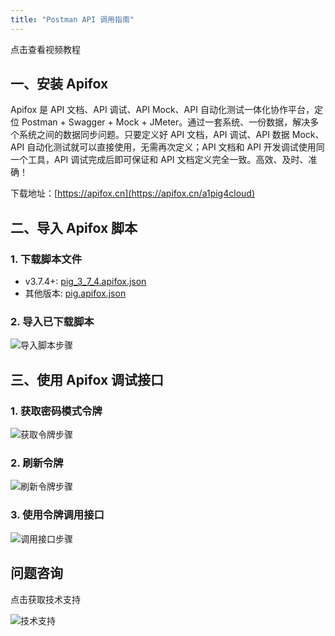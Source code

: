 ```yaml
---
title: "Postman API 调用指南"
---
```


<Card title="视频教程" icon="video" href="https://player.bilibili.com/player.html?bvid=BV12t411B7e9&p=33&page=33&autoplay=0">
  点击查看视频教程
</Card>

## 一、安装 Apifox

<Warning>
Apifox 是 API 文档、API 调试、API Mock、API 自动化测试一体化协作平台，定位 Postman + Swagger + Mock + JMeter。通过一套系统、一份数据，解决多个系统之间的数据同步问题。只要定义好 API 文档，API 调试、API 数据 Mock、API 自动化测试就可以直接使用，无需再次定义；API 文档和 API 开发调试使用同一个工具，API 调试完成后即可保证和 API 文档定义完全一致。高效、及时、准确！

下载地址：[https://apifox.cn](https://apifox.cn/a1pig4cloud)
</Warning>

## 二、导入 Apifox 脚本

### 1. 下载脚本文件

- v3.7.4+: [pig_3_7_4.apifox.json](https://www.yuque.com/attachments/yuque/0/2024/json/283679/1706455531359-e795ec88-068e-48e1-b71f-f8876768ae81.json)
- 其他版本: [pig.apifox.json](https://www.yuque.com/attachments/yuque/0/2022/json/283679/1662169309590-f8221bb9-8814-469c-b008-c0a2ee117723.json)

### 2. 导入已下载脚本

![导入脚本步骤](/images/1661930400658-1da2a19f-f9aa-436e-a9a7-da2d42cc32f4.png)

## 三、使用 Apifox 调试接口

### 1. 获取密码模式令牌

![获取令牌步骤](https://cdn.nlark.com/yuque/0/2022/png/283679/1661930497537-e6e3b519-b5d7-4c9c-9598-3914c1cec9c1.png)

### 2. 刷新令牌

![刷新令牌步骤](/images/1661930525039-5ba47594-7369-4c54-99c1-7534c5070eeb.png)

### 3. 使用令牌调用接口

![调用接口步骤](/images/1661930575181-b32fbf6b-3e7b-4ca1-b69b-fb9eb93954d9.png)

## 问题咨询

<Card title="技术支持" icon="help" href="https://www.yuque.com/pig4cloud/pig">
  点击获取技术支持
</Card>

![技术支持](/images/1662563973685-c22e9831-db66-42b5-973f-886d25d1e0e7.gif)


